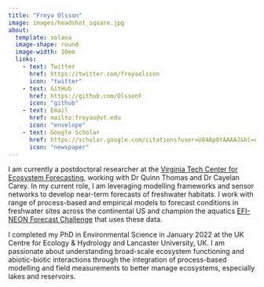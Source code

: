 ```yaml
---
title: "Freya Olsson"
image: images/headshot_square.jpg
about: 
  template: solana
  image-shape: round
  image-width: 10em
  links:
    - text: Twitter
      href: https://twitter.com/freyaolsson
      icon: "twitter"
    - text: GitHub
      href: https://github.com/OlssonF
      icon: "github"
    - text: Email
      href: mailto:freyao@vt.edu
      icon: "envelope"
    - text: Google Scholar
      href: https://scholar.google.com/citations?user=U84Ap8YAAAAJ&hl=en&oi=ao
      icon: "newspaper"
---
```


I am currently a postdoctoral researcher at the [Virginia Tech Center for Ecosystem Forecasting](https://ecoforecast.centers.vt.edu/), working with Dr Quinn Thomas and Dr Cayelan Carey. In my current role, I am leveraging modelling frameworks and sensor networks to develop near-term forecasts of freshwater habitats. I work with range of process-based and empirical models to forecast conditions in freshwater sites across the continental US and champion the aquatics [EFI-NEON Forecast Challenge](https://projects.ecoforecast.org/neon4cast-ci/) that uses these data.

I completed my PhD in Environmental Science in January 2022 at the UK Centre for Ecology & Hydrology and Lancaster University, UK. I am passionate about understanding broad-scale ecosystem functioning and abiotic-biotic interactions through the integration of process-based modelling and field measurements to better manage ecosystems, especially lakes and reservoirs.
